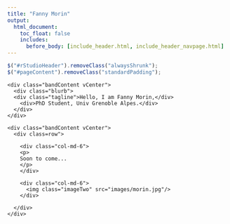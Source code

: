```yaml
---
title: "Fanny Morin"
output:
  html_document:
    toc_float: false
    includes:
      before_body: [include_header.html, include_header_navpage.html]
---
```



```js
$("#rStudioHeader").removeClass("alwaysShrunk");
$("#pageContent").removeClass("standardPadding");
```


<!--html_preserve-->

<div id="homeContent">
  <div class="band full blue first rightText">
    <div class="bandContent vCenter">
      <div class="blurb">
      <div class="tagline">Hello, I am Fanny Morin,</div>
        <div>PhD Student, Univ Grenoble Alpes.</div>
      </div>
    </div>
  </div>

  <div class="band full gray1 second leftText">
    <div class="bandContent vCenter">
      <div class=row">

        <div class="col-md-6">
        <p>
        Soon to come...
        </p>
        </div>

        <div class="col-md-6">
          <img class="imageTwo" src="images/morin.jpg"/>
        </div>

      </div>
    </div>
  </div>
<!--/html_preserve-->
